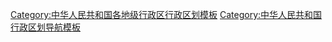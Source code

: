 [[Category:中华人民共和国各地级行政区行政区划模板|Category:中华人民共和国各地级行政区行政区划模板]]
[[Category:中华人民共和国行政区划导航模板|Category:中华人民共和国行政区划导航模板]]